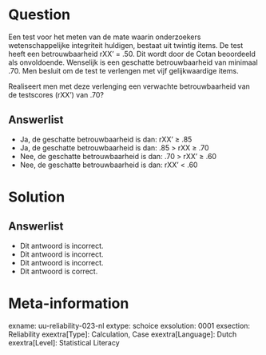 Question
========
  
Een test voor het meten van de mate waarin onderzoekers wetenschappelijke integriteit huldigen, bestaat uit twintig items. De test heeft een betrouwbaarheid rXX’ = .50. Dit wordt door de Cotan beoordeeld als onvoldoende. Wenselijk is een geschatte betrouwbaarheid van minimaal .70. Men besluit om de test te verlengen met vijf gelijkwaardige items.

Realiseert men met deze verlenging een verwachte betrouwbaarheid van de testscores  (rXX’) van .70?

  
Answerlist
----------
* Ja, de geschatte betrouwbaarheid is dan: rXX’  ≥ .85
* Ja, de geschatte betrouwbaarheid is dan: .85  > rXX ≥  .70
* Nee, de geschatte betrouwbaarheid is dan: .70  > rXX’   ≥  .60
* Nee, de geschatte betrouwbaarheid is dan: rXX’  <  .60

Solution
========

Answerlist
----------
* Dit antwoord is incorrect.
* Dit antwoord is incorrect.
* Dit antwoord is incorrect.
* Dit antwoord is correct.


Meta-information
================
exname: uu-reliability-023-nl
extype: schoice
exsolution: 0001
exsection: Reliability
exextra[Type]: Calculation, Case
exextra[Language]: Dutch
exextra[Level]: Statistical Literacy
